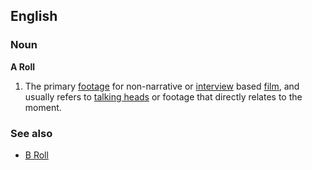 ==English==
===Noun===
'''A Roll''' 
#The primary [[footage]] for non-narrative or [[interview]] based [[film]], and usually refers to [[talking head]]s or footage that directly relates to the moment.

===See also===
*[[B Roll]]